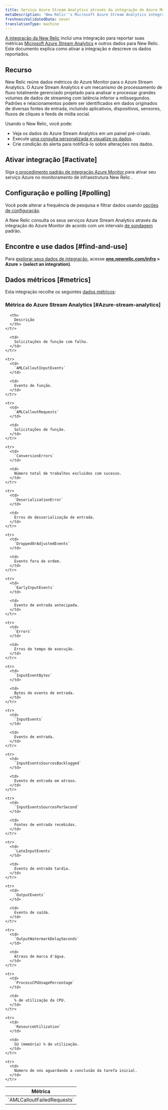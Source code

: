 ```yaml
---
title: Serviço Azure Stream Analytics através da integração do Azure Monitor
metaDescription: 'New Relic''s Microsoft Azure Stream Analytics integration: what data it reports and how to enable it.'
freshnessValidatedDate: never
translationType: machine
---
```


[A integração da New Relic](/docs/infrastructure/integrations-getting-started/getting-started/introduction-infrastructure-integrations) inclui uma integração para reportar suas métricas [Microsoft Azure Stream Analytics](https://azure.microsoft.com/en-us/products/stream-Analytics) e outros dados para New Relic. Este documento explica como ativar a integração e descreve os dados reportados.

## Recurso

New Relic reúne dados métricos do Azure Monitor para o Azure Stream Analytics. O Azure Stream Analytics é um mecanismo de processamento de fluxo totalmente gerenciado projetado para analisar e processar grandes volumes de dados de streaming com latência inferior a milissegundos. Padrões e relacionamentos podem ser identificados em dados originados de diversas fontes de entrada, incluindo aplicativos, dispositivos, sensores, fluxos de cliques e feeds de mídia social.

Usando o New Relic, você pode:

* Veja os dados do Azure Stream Analytics em um painel pré-criado.
* Execute [uma consulta personalizada e visualize os dados](/docs/infrastructure/integrations-getting-started/getting-started/use-integration-data-new-relic-insights).
* Crie condição do alerta para notificá-lo sobre alterações nos dados.

## Ativar integração [#activate]

Siga [o procedimento padrão de integração Azure Monitor ](/docs/infrastructure/microsoft-azure-integrations/azure-integrations-list/azure-monitor)para ativar seu serviço Azure no monitoramento de infraestrutura New Relic .

## Configuração e polling [#polling]

Você pode alterar a frequência de pesquisa e filtrar dados usando [opções de configuração](/docs/infrastructure/microsoft-azure-integrations/azure-integrations-list/azure-monitor/#settings).

A New Relic consulta os seus serviços Azure Stream Analytics através da integração do Azure Monitor de acordo com um intervalo [de sondagem](/docs/infrastructure/microsoft-azure-integrations/azure-integrations-list/azure-monitor/#settings) padrão.

## Encontre e use dados [#find-and-use]

Para [explorar seus dados de integração](/docs/infrastructure/integrations/find-use-infrastructure-integration-data), acesse <DNT>**[one.newrelic.com/infra](https://one.newrelic.com/infra) > Azure > (select an integration)**</DNT>.

## Dados métricos [#metrics]

Esta integração recolhe os seguintes [dados métricos](/docs/infrastructure/integrations-getting-started/getting-started/understand-integration-data-data-types#metric):

### Métrica do Azure Stream Analytics [#Azure-stream-analytics]

<table>
  <thead>
    <tr>
      <th style={{ width: "300px" }}>
        Métrica
      </th>

      <th>
        Descrição
      </th>
    </tr>
  </thead>

  <tbody>
    <tr>
      <td>
        `AMLCalloutFailedRequests`
      </td>

      <td>
        Solicitações de função com falha.
      </td>
    </tr>

    <tr>
      <td>
        `AMLCalloutInputEvents`
      </td>

      <td>
        Evento de função.
      </td>
    </tr>

    <tr>
      <td>
        `AMLCalloutRequests`
      </td>

      <td>
        Solicitações de função.
      </td>
    </tr>

    <tr>
      <td>
        `ConversionErrors`
      </td>

      <td>
        Número total de trabalhos excluídos com sucesso.
      </td>
    </tr>

    <tr>
      <td>
        `DeserializationError`
      </td>

      <td>
        Erros de desserialização de entrada.
      </td>
    </tr>

    <tr>
      <td>
        `DroppedOrAdjustedEvents`
      </td>

      <td>
        Evento fora de ordem.
      </td>
    </tr>

    <tr>
      <td>
        `EarlyInputEvents`
      </td>

      <td>
        Evento de entrada antecipada.
      </td>
    </tr>

    <tr>
      <td>
        `Errors`
      </td>

      <td>
        Erros de tempo de execução.
      </td>
    </tr>

    <tr>
      <td>
        `InputEventBytes`
      </td>

      <td>
        Bytes de evento de entrada.
      </td>
    </tr>

    <tr>
      <td>
        `InputEvents`
      </td>

      <td>
        Evento de entrada.
      </td>
    </tr>

    <tr>
      <td>
        `InputEventsSourcesBacklogged`
      </td>

      <td>
        Evento de entrada em atraso.
      </td>
    </tr>

    <tr>
      <td>
        `InputEventsSourcesPerSecond`
      </td>

      <td>
        Fontes de entrada recebidas.
      </td>
    </tr>

    <tr>
      <td>
        `LateInputEvents`
      </td>

      <td>
        Evento de entrada tardia.
      </td>
    </tr>

    <tr>
      <td>
        `OutputEvents`
      </td>

      <td>
        Evento de saída.
      </td>
    </tr>

    <tr>
      <td>
        `OutputWatermarkDelaySeconds`
      </td>

      <td>
        Atraso de marca d'água.
      </td>
    </tr>

    <tr>
      <td>
        `ProcessCPUUsagePercentage`
      </td>

      <td>
        % de utilização da CPU.
      </td>
    </tr>

    <tr>
      <td>
        `ResourceUtilization`
      </td>

      <td>
        SU (memória) % de utilização.
      </td>
    </tr>

    <tr>
      <td>
        Número de nós aguardando a conclusão da tarefa inicial.
      </td>
    </tr>
  </tbody>
</table>